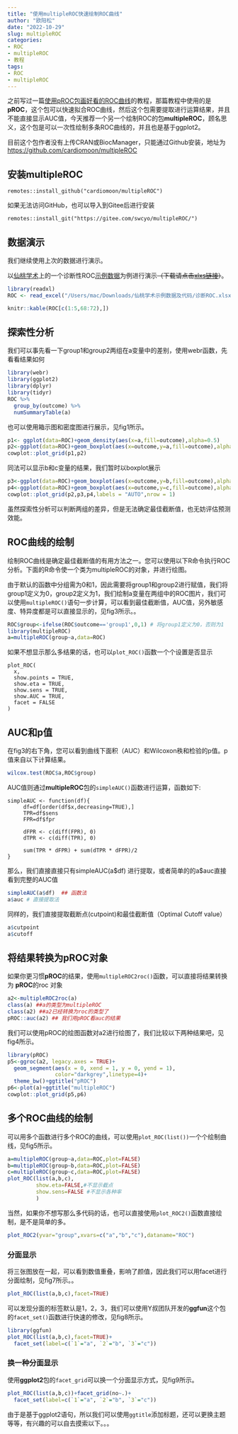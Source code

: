 ```yaml
---
title: "使用multipleROC快速绘制ROC曲线"
author: "欧阳松"
date: "2022-10-29"
slug: multipleROC
categories:
- ROC
- multipleROC
- 教程
tags:
- ROC
- multipleROC
---
```

之前写过一篇[使用pROC包画好看的ROC曲线](/course/2021-11-16-proc/proc/)的教程，那篇教程中使用的是**pROC**，这个包可以快速拟合ROC曲线，然后这个包需要提取进行运算结果，并且不能直接显示AUC值，今天推荐一个另一个绘制ROC的包**multipleROC**，顾名思义，这个包是可以一次性绘制多条ROC曲线的，并且也是基于ggplot2。

目前这个包作者没有上传CRAN或BiocManager，只能通过Github安装，地址为<https://github.com/cardiomoon/multipleROC>

## 安装multipleROC

    remotes::install_github("cardiomoon/multipleROC")

如果无法访问GitHub，也可以导入到Gitee后进行安装

    remotes::install_git("https://gitee.com/swcyo/multipleROC/")

## 数据演示

我们继续使用上次的数据进行演示。

以[仙桃学术](https://www.xiantaozi.com/)上的一个诊断性ROC[示例数据](https://bioinfomatics.xiantao.love/biotools/data/demo/test/rocPlot/ROC%E6%9B%B2%E7%BA%BF.xlsx)为例进行演示~~（下载请点击[xlxs链接](https://xt-biotools.oss-cn-hangzhou.aliyuncs.com/biotools-v3/data/public/demo/%E8%AF%8A%E6%96%ADROC.xlsx)）~~。

```r
library(readxl)
ROC <- read_excel("/Users/mac/Downloads/仙桃学术示例数据及代码/诊断ROC.xlsx")
```

```r
knitr::kable(ROC[c(1:5,68:72),])
```

## 探索性分析

我们可以事先看一下group1和group2两组在a变量中的差别，使用webr函数，先看看结果如何

```r
library(webr)
library(ggplot2)
library(dplyr)
library(tidyr)
ROC %>% 
  group_by(outcome) %>% 
  numSummaryTable(a)
```

也可以使用箱示图和密度图进行展示，见fig1所示。

```r
p1<- ggplot(data=ROC)+geom_density(aes(x=a,fill=outcome),alpha=0.5) 
p2<-ggplot(data=ROC)+geom_boxplot(aes(x=outcome,y=a,fill=outcome),alpha=0.5) 
cowplot::plot_grid(p1,p2)
```

同法可以显示b和c变量的结果，我们暂时以boxplot展示

```r
p3<-ggplot(data=ROC)+geom_boxplot(aes(x=outcome,y=b,fill=outcome),alpha=0.5)
p4<-ggplot(data=ROC)+geom_boxplot(aes(x=outcome,y=c,fill=outcome),alpha=0.5)
cowplot::plot_grid(p2,p3,p4,labels = "AUTO",nrow = 1)
```

虽然探索性分析可以判断两组的差异，但是无法确定最佳截断值，也无妨评估预测效能。

## ROC曲线的绘制

绘制ROC曲线是确定最佳截断值的有用方法之一。您可以使用以下R命令执行ROC分析。下面的R命令使一个类为multipleROC的对象，并进行绘图。

由于默认的函数中分组需为0和1，因此需要将group1和group2进行赋值，我们将group1定义为0，group2定义为1，我们绘制a变量在两组中的ROC图片，我们可以使用`multipleROC()`语句一步计算，可以看到最佳截断值，AUC值，另外敏感度、特异度都是可以直接显示的，见fig3所示。。

```r
ROC$group<-ifelse(ROC$outcome=='group1',0,1) # 将group1定义为0，否则为1
library(multipleROC)
a=multipleROC(group~a,data=ROC)
```

如果不想显示那么多结果的话，也可以`plot_ROC()`函数一个个设置是否显示

    plot_ROC(
      x,
      show.points = TRUE,
      show.eta = TRUE,
      show.sens = TRUE,
      show.AUC = TRUE,
      facet = FALSE
    )

## AUC和p值

在fig3的右下角，您可以看到曲线下面积（AUC）和Wilcoxon秩和检验的p值。p值来自以下计算结果。

```r
wilcox.test(ROC$a,ROC$group)
```

AUC值则通过**multipleROC**包的`simpleAUC()`函数进行运算，函数如下:

    simpleAUC <- function(df){
         df=df[order(df$x,decreasing=TRUE),]
         TPR=df$sens
         FPR=df$fpr

         dFPR <- c(diff(FPR), 0)
         dTPR <- c(diff(TPR), 0)

         sum(TPR * dFPR) + sum(dTPR * dFPR)/2
    }

那么，我们直接直接只有simpleAUC(a\$df) 进行提取，或者简单的的a\$auc直接看到完整的AUC值

```r
simpleAUC(a$df)  ## 函数法
a$auc # 直接提取法
```

同样的，我们直接提取截断点(cutpoint)和最佳截断值（Optimal Cutoff value）

```r
a$cutpoint
a$cutoff
```

## 将结果转换为**pROC对象**

如果你更习惯**pROC**的结果，使用`multipleROC2roc()`函数，可以直接将结果转换为 **pROC**的roc 对象

```r
a2<-multipleROC2roc(a)
class(a) ##a的类型为multipleROC
class(a2) ##a2已经转换为roc的类型了
pROC::auc(a2) ## 我们用pROC看auc的结果
```

我们可以使用pROC的绘图函数对a2进行绘图了，我们比较以下两种结果吧，见fig4所示。

```r
library(pROC)
p5<-ggroc(a2, legacy.axes = TRUE)+
  geom_segment(aes(x = 0, xend = 1, y = 0, yend = 1), 
               color="darkgrey",linetype=4)+
  theme_bw()+ggtitle("pROC")
p6<-plot(a)+ggtitle("multipleROC")
cowplot::plot_grid(p5,p6)
```

## 多个ROC曲线的绘制

可以用多个函数进行多个ROC的曲线，可以使用`plot_ROC(list())`一个个绘制曲线，见fig5所示。

```r
a=multipleROC(group~a,data=ROC,plot=FALSE)
b=multipleROC(group~b,data=ROC,plot=FALSE)
c=multipleROC(group~c,data=ROC,plot=FALSE)
plot_ROC(list(a,b,c),
         show.eta=FALSE,#不显示截点
         show.sens=FALSE #不显示各种率
         )
```

当然，如果你不想写那么多代码的话，也可以直接使用`plot_ROC2()`函数直接绘制，是不是简单的多。

```r
plot_ROC2(yvar="group",xvars=c("a","b","c"),dataname="ROC")
```

### 分面显示

将三张图放在一起，可以看到数值重叠，影响了颜值，因此我们可以用facet进行分面绘制，见fig7所示。。

```r
plot_ROC(list(a,b,c),facet=TRUE)
```

可以发现分面的标签默认是1，2，3，我们可以使用Y叔团队开发的**ggfun**这个包的`facet_set()`函数进行快速的修改，见fig8所示。

```r
library(ggfun)
plot_ROC(list(a,b,c),facet=TRUE)+
  facet_set(label=c(`1`="a", `2`="b", `3`="c"))
```

### 换一种分面显示

使用**ggplot2**包的`facet_grid`可以换一个分面显示方式，见fig9所示。

```r
plot_ROC(list(a,b,c))+facet_grid(no~.)+
  facet_set(label=c(`1`="a", `2`="b", `3`="c"))
```

由于是基于ggplot2语句，所以我们可以使用`ggtitle`添加标题，还可以更换主题等等，有兴趣的可以自去摸索以下。。。
